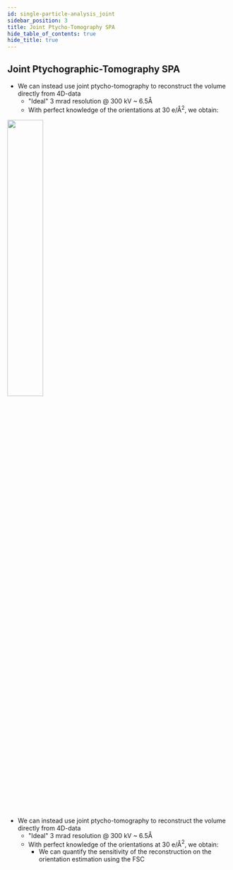 ```yaml
---
id: single-particle-analysis_joint
sidebar_position: 3
title: Joint Ptycho-Tomography SPA
hide_table_of_contents: true
hide_title: true
---
```




<OutlineImageLight width="240px" height="60px" className="outline-header"/>

## Joint Ptychographic-Tomography SPA

<Tabs>

<TabItem value="ideal-recon" label="Perfect Orientation Reconstruction" default>

- We can instead use joint ptycho-tomography to reconstruct the volume directly from 4D-data
  - "Ideal" 3 mrad resolution @ 300 kV ~ 6.5Å
  - With perfect knowledge of the orientations at 30 e/Å$^2$, we obtain:

<img src={T20SAnimation} width="40%" height="auto"/>

</TabItem>

<TabItem value="uncertainty-quantification" label="Estimated Orientation Error">

- We can instead use joint ptycho-tomography to reconstruct the volume directly from 4D-data
  - "Ideal" 3 mrad resolution @ 300 kV ~ 6.5Å
  - With perfect knowledge of the orientations at 30 e/Å$^2$, we obtain:
    - We can quantify the sensitivity of the reconstruction on the orientation estimation using the FSC

<T20SUncertainty width="65%" height="100%"/>

</TabItem>
 
</Tabs>

